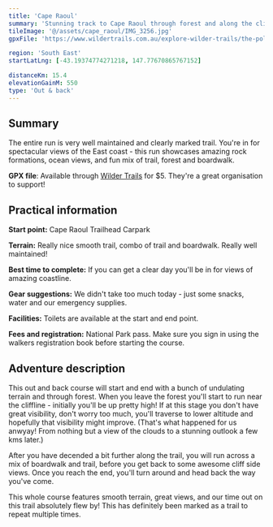 ```yaml
---
title: 'Cape Raoul'
summary: 'Stunning track to Cape Raoul through forest and along the cliffside'
tileImage: '@/assets/cape_raoul/IMG_3256.jpg'
gpxFile: 'https://www.wildertrails.com.au/explore-wilder-trails/the-pole-dancer'

region: 'South East'
startLatLng: [-43.19374774271218, 147.77670865767152]

distanceKm: 15.4
elevationGainM: 550
type: 'Out & back'
---
```



## Summary

The entire run is very well maintained and clearly marked trail. You're in for spectacular views of the East coast - this run showcases amazing rock formations, ocean views, and fun mix of trail, forest and boardwalk.

**GPX file**: Available through <a target="_blank" href="https://www.wildertrails.com.au/explore-wilder-trails/the-pole-dancer">Wilder Trails</a> for $5. They're a great organisation to support!

<ImageCard
  src={image1}
  alt="Views on Cape Raoul run"
  caption="Epic rock formations and clifside ocean views are a very common theme for this run"
/>

## Practical information

**Start point:** Cape Raoul Trailhead Carpark

**Terrain:** Really nice smooth trail, combo of trail and boardwalk. Really well maintained!

**Best time to complete:** If you can get a clear day you'll be in for views of amazing coastline.

**Gear suggestions:** We didn't take too much today - just some snacks, water and our emergency supplies.

**Facilities:** Toilets are available at the start and end point.

**Fees and registration:** National Park pass. Make sure you sign in using the walkers registration book before starting the course.

<ImageCard
  src={image2}
  alt="Kate passing through the forest section"
  caption="Kate hiking up the misty forest section"
/>

## Adventure description

This out and back course will start and end with a bunch of undulating terrain and through forest. When you leave the forest you'll start to run near the cliffline - initially you'll be up pretty high! If at this stage you don't have great visibility, don't worry too much, you'll traverse to lower altitude and hopefully that visibility might improve. (That's what happened for us anwyay! From nothing but a view of the clouds to a stunning outlook a few kms later.)

After you have decended a bit further along the trail, you will run across a mix of boardwalk and trail, before you get back to some awesome cliff side views. Once you reach the end, you'll turn around and head back the way you've come.

This whole course features smooth terrain, great views, and our time out on this trail absolutely flew by! This has definitely been marked as a trail to repeat multiple times.
